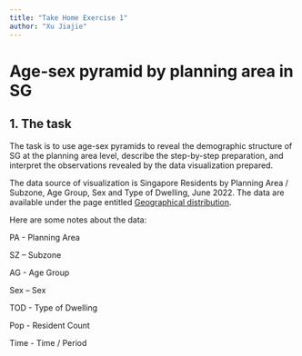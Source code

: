 ```yaml
---
title: "Take Home Exercise 1"
author: "Xu Jiajie"
---
```


# Age-sex pyramid by planning area in SG

## 1. The task

The task is to use age-sex pyramids to reveal the demographic structure of SG at the planning area level, describe the step-by-step preparation, and interpret the observations revealed by the data visualization prepared.

The data source of visualization is Singapore Residents by Planning Area / Subzone, Age Group, Sex and Type of Dwelling, June 2022. The data are available under the page entitled [Geographical distribution](https://www.singstat.gov.sg/find-data/search-by-theme/population/geographic-distribution/latest-data).

Here are some notes about the data:

PA - Planning Area

SZ -- Subzone

AG - Age Group

Sex -- Sex

TOD - Type of Dwelling

Pop - Resident Count

Time - Time / Period

```{}
```
